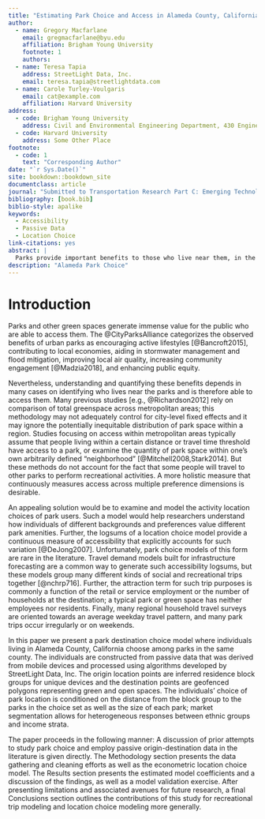 ```yaml
---
title: "Estimating Park Choice and Access in Alameda County, California, using Passive Origin-Destination Data."
author:
  - name: Gregory Macfarlane
    email: gregmacfarlane@byu.edu
    affiliation: Brigham Young University
    footnote: 1
    authors:
  - name: Teresa Tapia
    address: StreetLight Data, Inc.
    email: teresa.tapia@streetlightdata.com
  - name: Carole Turley-Voulgaris
    email: cat@example.com
    affiliation: Harvard University
address:
  - code: Brigham Young University
    address: Civil and Environmental Engineering Department, 430 Engineering Building, Provo, Utah 84602
  - code: Harvard University
    address: Some Other Place
footnote:
  - code: 1
    text: "Corresponding Author"
date: "`r Sys.Date()`"
site: bookdown::bookdown_site
documentclass: article
journal: "Submitted to Transportation Research Part C: Emerging Technologies"
bibliography: [book.bib]
biblio-style: apalike
keywords:
  - Accessibility
  - Passive Data
  - Location Choice
link-citations: yes
abstract: |
  Parks provide important benefits to those who live near them, in the form of improved property values, health outcomes, etc.; nevertheless, measuring and understanding who lives near a park is an open research question. In particular, it is not well understood which park individuals will choose to use when given a choice among a set of nearby parks of varying sizes and at varying distances from their home. In this paper we present a park activity location choice model estimated from a passive origin-destination dataset --- supplied by StreetLight Data, Inc. --- representing trips to parks and green spaces in Alameda County, California. The estimated model parameters reveal heterogeneous preferences for park size and willingness-to-travel across block-group level socioeconomic segmentation: Specifically, high-income block groups appear more positively attracted to larger parks, and block groups with a high proportion of ethnic minority individuals are more likely to select nearby parks. The findings have importance for understanding recreational access among different populations, and the methodology more generally supplies a potential template for using passive data products within travel modeling.
description: "Alameda Park Choice"
---
```


# Introduction {#intro}
Parks and other green spaces generate immense value for the public who are able
to access them. The @CityParksAlliance categorizes the observed benefits of
urban parks as encouraging active lifestyles [@Bancroft2015], contributing to
local economies, aiding in stormwater management and flood mitigation,
improving local air quality, increasing community engagement [@Madzia2018], and
enhancing public equity.

Nevertheless, understanding and quantifying these benefits depends in many
cases on identifying who lives near the parks and is therefore able to access
them. Many previous studies [e.g., @Richardson2012] rely on comparison of total
greenspace across metropolitan areas; this methodology may not adequately
control for city-level fixed effects and it may ignore the potentially
inequitable distribution of park space within a region. Studies focusing on
access within metropolitan areas typically assume that people living within a
certain distance or travel time threshold have access to a park, or examine the
quantity of park space within one's own arbitrarily defined "neighborhood"
[@Mitchell2008,Stark2014]. But these methods do not account for the fact that
some people will travel to other parks to perform recreational activities. A
more holistic measure that continuously measures access across multiple
preference dimensions is desirable.

An appealing solution would be to examine and model the activity location
choices of park users. Such a model would help researchers understand how
individuals of different backgrounds and preferences value different park
amenities. Further, the logsums of a location choice model provide a continuous
measure of accessibility that explicitly accounts for such variation
[@DeJong2007]. Unfortunately, park choice models of this form are rare in the
literature. Travel demand models built for infrastructure forecasting are a
common way to generate such accessibility logsums, but these models group many
different kinds of social and recreational trips together [@nchrp716]. Further,
the attraction term for such trip purposes is commonly a function of the retail
or service employment or the number of households at the destination; a typical
park or green space has neither employees nor residents. Finally, many regional
household travel surveys are oriented towards an average weekday travel
pattern, and many park trips occur irregularly or on weekends.

In this paper we present a park destination choice model where individuals
living in Alameda County, California choose among parks in the same county. The
individuals are constructed from passive data that was derived from mobile
devices and processed using algorithms developed by StreetLight Data, Inc. The
origin location points are inferred residence block groups for unique devices
and the destination points are geofenced polygons representing green and open
spaces. The individuals’ choice of park location is conditioned on the distance
from the block group to the parks in the choice set as well as the size of each
park; market segmentation allows for heterogeneous responses between ethnic
groups and income strata.

The paper proceeds in the following manner: A discussion of prior attempts to
study park choice and employ passive origin-destination data in the literature
is given directly. The Methodology section presents the data gathering and
cleaning efforts as well as the econometric location choice model. The Results
section presents the estimated model coefficients and a discussion of the
findings, as well as a model validation exercise. After presenting limitations
and associated avenues for future research, a final Conclusions section
outlines the contributions of this study for recreational trip modeling and
location choice modeling more generally.
